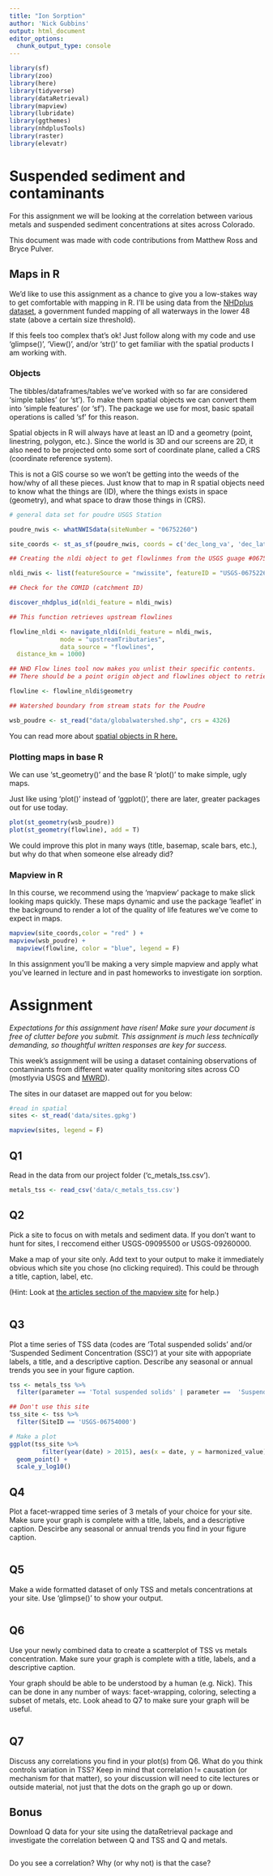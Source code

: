 ```yaml
---
title: "Ion Sorption"
author: 'Nick Gubbins'
output: html_document
editor_options: 
  chunk_output_type: console
---
```


```r
library(sf)
library(zoo)
library(here)
library(tidyverse)
library(dataRetrieval)
library(mapview)
library(lubridate)
library(ggthemes)
library(nhdplusTools)
library(raster)
library(elevatr)
```


# Suspended sediment and contaminants

For this assignment we will be looking at the correlation between various
metals and suspended sediment concentrations at sites across Colorado. 

This document was made with code contributions from Matthew Ross and Bryce Pulver.

## Maps in R

We'd like to use this assignment as a chance to give you a low-stakes way to get
comfortable with mapping in R. I'll be using data from the [NHDplus dataset](https://www.epa.gov/waterdata/basic-information), a government funded mapping of all waterways in the lower 48 state (above a certain size threshold).

If this feels too complex that's ok! Just follow along with my code and use 
'glimpse()', 'View()', and/or 'str()' to get familiar with the spatial products 
I am working with. 

### Objects

The tibbles/dataframes/tables we've worked with so far are considered 'simple 
tables' (or 'st'). To make them spatial objects we can convert them into 'simple
features' (or 'sf'). The package we use for most, basic spatail operations is 
called 'sf' for this reason.

Spatial objects in R will always have at least an ID and a geometry (point, 
linestring, polygon, etc.). Since the world is 3D and our screens are 2D, it 
also need to be projected onto some sort of coordinate plane, called a CRS 
(coordinate reference system). 

This is not a GIS course so we won't be getting into the weeds of the how/why 
of all these pieces. Just know that to map in R spatial objects need to know 
what the things are (ID), where the things exists in space (geometry), and what
space to draw those things in (CRS). 

```r
# general data set for poudre USGS Station

poudre_nwis <- whatNWISdata(siteNumber = "06752260")

site_coords <- st_as_sf(poudre_nwis, coords = c('dec_long_va', 'dec_lat_va'), crs = 4326)

## Creating the nldi object to get flowlinmes from the USGS guage #06752260

nldi_nwis <- list(featureSource = "nwissite", featureID = "USGS-06752260")

## Check for the COMID (catchment ID)

discover_nhdplus_id(nldi_feature = nldi_nwis)

## This function retrieves upstream flowlines

flowline_nldi <- navigate_nldi(nldi_feature = nldi_nwis,
              mode = "upstreamTributaries",
              data_source = "flowlines",
  distance_km = 1000)

## NHD Flow lines tool now makes you unlist their specific contents. 
## There should be a point origin object and flowlines object to retrieve them the easiest way is as follows

flowline <- flowline_nldi$geometry

## Watershed boundary from stream stats for the Poudre

wsb_poudre <- st_read("data/globalwatershed.shp", crs = 4326)

```

You can read more about [spatial objects in R here.](https://rspatial.org/raster/spatial/index.html)

### Plotting maps in base R

We can use 'st_geometry()' and the base R 'plot()' to make simple, ugly maps. 

Just like using 'plot()' instead of 'ggplot()', there are later, greater packages
out for use today.

```r

plot(st_geometry(wsb_poudre))
plot(st_geometry(flowline), add = T)
```

We could improve this plot in many ways (title, basemap, scale bars, etc.), but
why do that when someone else already did?

### Mapview in R

In this course, we recommend using the 'mapview' package to make slick looking 
maps quickly. These maps dynamic and use the package 'leaflet' in the background
to render a lot of the quality of life features we've come to expect in maps. 

```r
mapview(site_coords,color = "red" ) +
mapview(wsb_poudre) +
  mapview(flowline, color = "blue", legend = F)
```

In this assignment you'll be making a very simple mapview and apply what you've 
learned in lecture and in past homeworks to investigate ion sorption. 

# Assignment

*Expectations for this assignment have risen! Make sure your document is free of clutter before you submit. This assignment is much less technically demanding, so thoughtful written responses are key for success.*

This week's assignment will be using a dataset containing observations of 
contaminants from different water quality monitoring sites across CO (mostlyvia  USGS and [MWRD](https://www.metrowaterrecovery.com/)).

The sites in our dataset are mapped out for you below:

```r
#read in spatial
sites <- st_read('data/sites.gpkg')

mapview(sites, legend = F)
```

## Q1

Read in the data from our project folder ('c_metals_tss.csv').

```r
metals_tss <- read_csv('data/c_metals_tss.csv')
```


## Q2

Pick a site to focus on with metals and sediment data. If you don't want to hunt
for sites, I reccomend either USGS-09095500 or USGS-09260000. 

Make a map of your site only. Add text to your output to make it immediately 
obvious which site you chose (no clicking required). This could be through a title,
caption, label, etc.

(Hint: Look at [the articles section of the mapview site](https://r-spatial.github.io/mapview/articles/articles/mapview_01-basics.html) for help.)


```r

```

## Q3

Plot a time series of TSS data (codes are 'Total suspended solids' and/or 
'Suspended Sediment Concentration (SSC)') at your site with appopriate labels, 
a title, and a descriptive caption. Describe any seasonal or annual trends you 
see in your figure caption.


```r
tss <- metals_tss %>%
  filter(parameter == 'Total suspended solids' | parameter ==  'Suspended Sediment Concentration (SSC)')

## Don't use this site
tss_site <- tss %>%
  filter(SiteID == 'USGS-06754000')

# Make a plot
ggplot(tss_site %>%
         filter(year(date) > 2015), aes(x = date, y = harmonized_value)) + 
  geom_point() + 
  scale_y_log10()
```

## Q4

Plot a facet-wrapped time series of 3 metals of your choice for your site. 
Make sure your graph is complete with a title, labels, and a descriptive caption.
Descirbe any seasonal or annual trends you find in your figure caption.

```r

```


## Q5

Make a wide formatted dataset of only TSS and metals concentrations at your site.
Use 'glimpse()' to show your output.

```r

```

## Q6

Use your newly combined data to create a scatterplot of TSS vs metals concentration.
Make sure your graph is complete with a title, labels, and a descriptive caption.

Your graph should be able to be understood by a human (e.g. Nick). This can be 
done in any number of ways: facet-wrapping, coloring, selecting a subset of metals,
etc. Look ahead to Q7 to make sure your graph will be useful. 

```r

```

## Q7 

Discuss any correlations you find in your plot(s) from Q6. What do you think 
controls variation in TSS? Keep in mind that correlation != causation (or 
mechanism for that matter), so your discussion will need to cite lectures or 
outside material, not just that the dots on the graph go up or down. 


## Bonus

Download Q data for your site using the dataRetrieval package and investigate 
the correlation between Q and TSS and Q and metals.

```r

```


Do you see a correlation? Why (or why not) is that the case? 


